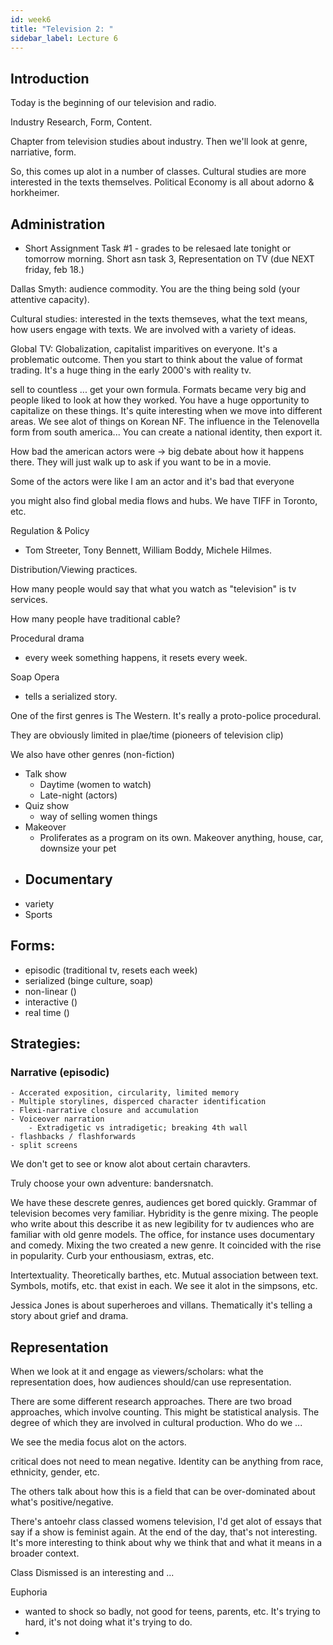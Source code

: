 ```yaml
---
id: week6
title: "Television 2: "
sidebar_label: Lecture 6
---
```


## Introduction

Today is the beginning of our television and radio. 

Industry Research, Form, Content.

Chapter from television studies about industry. Then we'll look at genre, narriative, form.

So, this comes up alot in a number of classes. Cultural studies are more interested in the texts themselves. Political Economy is all about adorno & horkheimer. 

## Administration

- Short Assignment Task #1 - grades to be relesaed late tonight or tomorrow morning. Short asn task 3, Representation on TV (due NEXT friday, feb 18.)

Dallas Smyth: audience commodity. You are the thing being sold (your attentive capacity). 

Cultural studies: interested in the texts themseves, what the text means, how users engage with texts. We are involved with a variety of ideas. 

Global TV: Globalization, capitalist imparitives on everyone. It's a problematic outcome. Then you start to think about the value of format trading. It's a huge thing in the early 2000's with reality tv. 

sell to countless ... get your own formula. Formats became very big and people liked to look at how they worked. You have a huge opportunity to capitalize on these things. It's quite interesting when we move into different areas. We see alot of things on Korean NF. The influence in the Telenovella form from south america... You can create a national identity, then export it.

How bad the american actors were -> big debate about how it happens there. They will just walk up to ask if you want to be in a movie.

Some of the actors were like I am an actor and it's bad that everyone 

you might also find global media flows and hubs. We have TIFF in Toronto, etc.

Regulation & Policy

- Tom Streeter, Tony Bennett, William Boddy, Michele Hilmes.

Distribution/Viewing practices.

How many people would say that what you watch as "television" is tv services.

How many people have traditional cable?

Procedural drama
- every week something happens, it resets every week.

Soap Opera
- tells a serialized story.

One of the first genres is The Western. It's really a proto-police procedural.

They are obviously limited in plae/time (pioneers of television clip)

We also have other genres (non-fiction)
- Talk show
    - Daytime (women to watch)
    - Late-night (actors)
- Quiz show
    - way of selling women things
- Makeover
    - Proliferates as a program on its own. Makeover anything, house, car, downsize your pet
- Documentary
    - 
- variety
- Sports

## Forms:
- episodic (traditional tv, resets each week)
- serialized (binge culture, soap)
- non-linear ()
- interactive ()
- real time ()

## Strategies:
### Narrative (episodic)
    - Accerated exposition, circularity, limited memory
    - Multiple storylines, disperced character identification
    - Flexi-narrative closure and accumulation
    - Voiceover narration
        - Extradigetic vs intradigetic; breaking 4th wall
    - flashbacks / flashforwards
    - split screens

We don't get to see or know alot about certain charavters.

Truly choose your own adventure: bandersnatch.

We have these descrete genres, audiences get bored quickly. Grammar of television becomes very familiar. Hybridity is the genre mixing. The people who write about this describe it as new legibility for tv audiences who are familiar with old genre models. The office, for instance uses documentary and comedy. Mixing the two created a new genre. It coincided with the rise in popularity. Curb your enthousiasm, extras, etc. 

Intertextuality. Theoretically barthes, etc. Mutual association between text. Symbols, motifs, etc. that exist in each. We see it alot in the simpsons, etc.

Jessica Jones is about superheroes and villans. Thematically it's telling a story about grief and drama.

## Representation

When we look at it and engage as viewers/scholars: what the representation does, how audiences should/can use representation. 

There are some different research approaches. There are two broad approaches, which involve counting. This might be statistical analysis. The degree of which they are involved in cultural production. Who do we ... 

We see the media focus alot on the actors.

critical does not need to mean negative. Identity can be anything from race, ethnicity, gender, etc.

The others talk about how this is a field that can be over-dominated about what's positive/negative.

There's antoehr class classed womens television, I'd get alot of essays that say if a show is feminist again. At the end of the day, that's not interesting. It's more interesting to think about why we think that and what it means in a broader context.

Class Dismissed is an interesting and ... 

Euphoria
- wanted to shock so badly, not good for teens, parents, etc. It's trying to hard, it's not doing what it's trying to do.
- 
